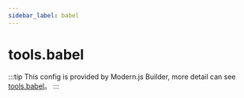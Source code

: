 ```yaml
---
sidebar_label: babel
---
```


# tools.babel

:::tip
This config is provided by Modern.js Builder, more detail can see [tools.babel](https://modernjs.dev/builder/en/api/config-tools.html#tools-babel)。
:::


<Main />
